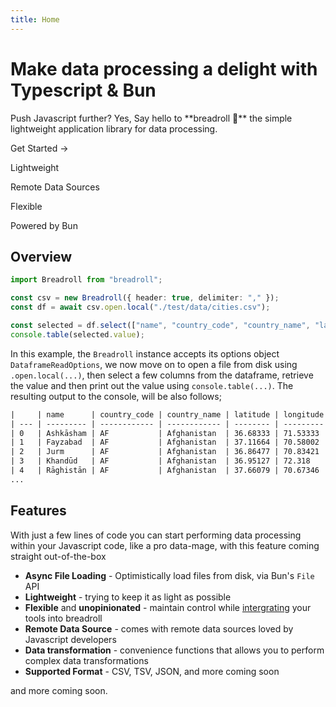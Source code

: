 ```yaml
---
title: Home
---
```



<div className="flex flex-col justify-center items-center">
  <h1 className="text-[min(4.375rem,max(8vw,2.5rem))] text-center text-black dark:text-white font-bold leading-[1.2] tracking-[-0.04em] mt-12 mb-6">
    <span>Make data processing a delight with Typescript & Bun</span>
  </h1>
  <p className="text-center mt-1 mb-8">Push Javascript further? Yes, Say hello to **breadroll 🥟** the simple lightweight application library for data processing.</p>
  <Link className="py-3 px-8 bg-[#FF6B61] text-white rounded-full shadow-inner" href="/docs">
    Get Started →
  </Link>
</div>

<div className="flex flex-wrap justify-center items-center gap-7 my-14 font-semibold">
  <span className="flex gap-1 items-center">
    <Zap />
    <p>Lightweight</p>
  </span>
  <span className="flex gap-1 items-center">
    <Rss />
    <p>Remote Data Sources</p>
  </span>
  <span className="flex gap-1 items-center">
    <Leaf />
    <p>Flexible</p>
  </span>
  <span className="flex gap-1 items-center">
    <Cpu />
    <p>Powered by Bun</p>
  </span>
</div>

<div className="my-20">

## Overview

```ts filename="example.ts" copy
import Breadroll from "breadroll";

const csv = new Breadroll({ header: true, delimiter: "," });
const df = await csv.open.local("./test/data/cities.csv");

const selected = df.select(["name", "country_code", "country_name", "latitude", "longitude"]);
console.table(selected.value);
```

In this example, the `Breadroll` instance accepts its options object `DataframeReadOptions`, we now move on to open a file from disk using `.open.local(...)`, then select a few columns from the dataframe, retrieve the value and then print out the value using `console.table(...)`. The resulting output to the console, will be also follows;

```txt
|     | name      | country_code | country_name | latitude | longitude |
| --- | --------- | ------------ | ------------ | -------- | --------- |
| 0   | Ashkāsham | AF           | Afghanistan  | 36.68333 | 71.53333  |
| 1   | Fayzabad  | AF           | Afghanistan  | 37.11664 | 70.58002  |
| 2   | Jurm      | AF           | Afghanistan  | 36.86477 | 70.83421  |
| 3   | Khandūd   | AF           | Afghanistan  | 36.95127 | 72.318    |
| 4   | Rāghistān | AF           | Afghanistan  | 37.66079 | 70.67346  |
...
```

</div>

<div className="my-20">

## Features

With just a few lines of code you can start performing data processing within your Javascript code, like a pro data-mage, with this feature coming straight out-of-the-box

- **Async File Loading** - Optimistically load files from disk, via Bun's `File` API
- **Lightweight** - trying to keep it as light as possible
- **Flexible** and **unopinionated** - maintain control while [intergrating](/docs/Breadroll) your tools into breadroll
- **Remote Data Source** - comes with remote data sources loved by Javascript developers
- **Data transformation** - convenience functions that allows you to perform complex data transformations
- **Supported Format** - CSV, TSV, JSON, and more coming soon

and more coming soon.

</div>
